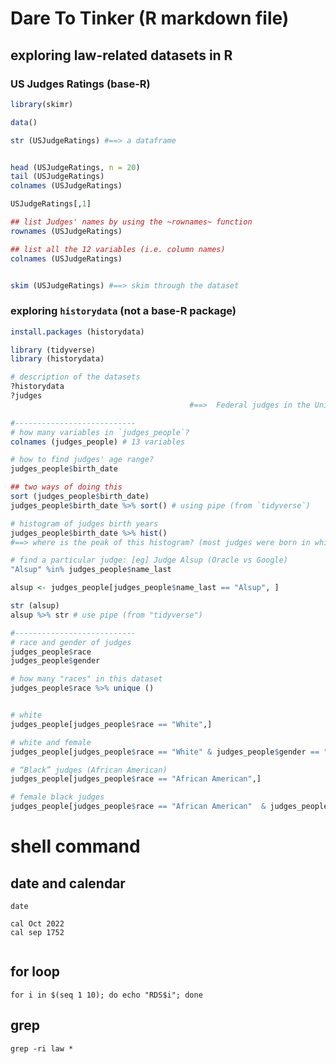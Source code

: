 # Dare To Tinker (R markdown file)
<!-- Chen Zhu: Code demonstration for Msc Responsible Data Science (RDS) students [2022-10-04 Tuesday] -->


## exploring law-related datasets in R 
### US Judges Ratings (base-R)

```r
library(skimr)

data()

str (USJudgeRatings) #==> a dataframe


head (USJudgeRatings, n = 20)
tail (USJudgeRatings)
colnames (USJudgeRatings)

USJudgeRatings[,1]

## list Judges' names by using the ~rownames~ function
rownames (USJudgeRatings)

## list all the 12 variables (i.e. column names)
colnames (USJudgeRatings)


skim (USJudgeRatings) #==> skim through the dataset
```

### exploring `historydata` (not a base-R package)
 
```r
install.packages (historydata)

library (tidyverse)
library (historydata)

# description of the datasets
?historydata
?judges
                                        #==>  Federal judges in the United States of America since 1789; two dataframes ‘judges_people’ and ‘judges_appointments’.

#---------------------------
# how many variables in `judges_people`?
colnames (judges_people) # 13 variables

# how to find judges' age range? 
judges_people$birth_date 

## two ways of doing this
sort (judges_people$birth_date)
judges_people$birth_date %>% sort() # using pipe (from `tidyverse`)

# histogram of judges birth years
judges_people$birth_date %>% hist()
#==> where is the peak of this histogram? (most judges were born in which decade?)

# find a particular judge: [eg] Judge Alsup (Oracle vs Google)
"Alsup" %in% judges_people$name_last

alsup <- judges_people[judges_people$name_last == "Alsup", ]

str (alsup) 
alsup %>% str # use pipe (from "tidyverse")

#---------------------------
# race and gender of judges
judges_people$race
judges_people$gender

# how many "races" in this dataset
judges_people$race %>% unique () 


# white
judges_people[judges_people$race == "White",]

# white and female
judges_people[judges_people$race == "White" & judges_people$gender == "F", ] # white female judges

# “Black” judges (African American)
judges_people[judges_people$race == "African American",]

# female black judges
judges_people[judges_people$race == "African American"  & judges_people$gender == "F", ]

```
# shell command
## date and calendar 

```shell

date

cal Oct 2022
cal sep 1752


```
## for loop
```shell
for i in $(seq 1 10); do echo "RDS$i"; done
```

## grep
```shell
grep -ri law *
```

 
